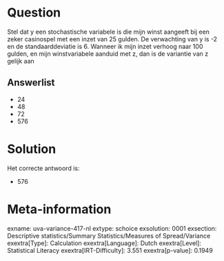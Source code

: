 Question
========

Stel dat y een stochastische variabele is die mijn winst aangeeft bij
een zeker casinospel met een inzet van 25 gulden. De verwachting van y
is -2 en de standaarddeviatie is 6. Wanneer ik mijn inzet verhoog naar
100 gulden, en mijn winstvariabele aanduid met z, dan is de variantie
van z gelijk aan

Answerlist
----------

* 24
* 48
* 72
* 576

Solution
========

Het correcte antwoord is: 

* 576

Meta-information
================
exname: uva-variance-417-nl
extype: schoice
exsolution: 0001
exsection: Descriptive statistics/Summary Statistics/Measures of Spread/Variance
exextra[Type]: Calculation
exextra[Language]: Dutch
exextra[Level]: Statistical Literacy
exextra[IRT-Difficulty]: 3.551
exextra[p-value]: 0.1949
